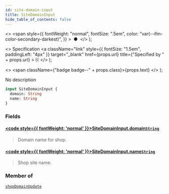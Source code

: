 ```yaml
---
id: site-domain-input
title: SiteDomainInput
hide_table_of_contents: false
---
```


  <>
    <span
      style={{
        fontWeight: "normal",
        fontSize: ".5em",
        color: "var(--ifm-color-secondary-darkest)",
      }}
    >
      &nbsp;●&nbsp;
    </span>
  </>
);

  <>
    Specification
    <a
      className="link"
      style={{ fontSize: "1.5em", paddingLeft: "4px" }}
      target="\_blank"
      href={props.url}
      title={"Specified by " + props.url}
    >
      ⎘
    </a>
  </>
);

  <>
    <span className={"badge badge--" + props.class}>{props.text}</span>
  </>
);

No description

```graphql
input SiteDomainInput {
  domain: String
  name: String
}
```

### Fields

#### [<code style={{ fontWeight: 'normal' }}>SiteDomainInput.<b>domain</b></code>](#)<Bullet />[`String`](../../../storefront/miscellaneous/scalars/string) <Badge class="secondary" text="scalar"/>

> Domain name for shop.

#### [<code style={{ fontWeight: 'normal' }}>SiteDomainInput.<b>name</b></code>](#)<Bullet />[`String`](../../../storefront/miscellaneous/scalars/string) <Badge class="secondary" text="scalar"/>

> Shop site name.

### Member of

[`shopDomainUpdate`](../../../storefront/miscellaneous/mutations/shop-domain-update) <Badge class="secondary" text="mutation"/>
